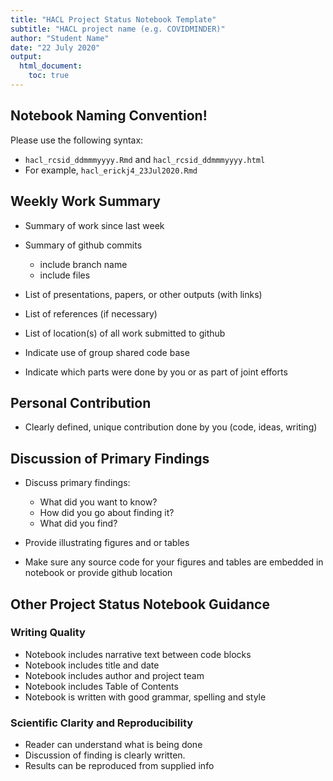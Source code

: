 ```yaml
---
title: "HACL Project Status Notebook Template"
subtitle: "HACL project name (e.g. COVIDMINDER)"
author: "Student Name"
date: "22 July 2020"
output: 
  html_document:
    toc: true
---
```


## Notebook Naming Convention!

Please use the following syntax:

* `hacl_rcsid_ddmmmyyyy.Rmd` and `hacl_rcsid_ddmmmyyyy.html`
* For example, `hacl_erickj4_23Jul2020.Rmd`

## Weekly Work Summary	

* Summary of work since last week 
* Summary of github commits 

    * include branch name
    * include files
    
* List of presentations,  papers, or other outputs (with links)
* List of references (if necessary) 
* List of location(s) of all work submitted to github
* Indicate use of group shared code base
* Indicate which parts were done by you or as part of joint efforts

## Personal Contribution	

* Clearly defined, unique contribution done by you (code, ideas, writing)

## Discussion of Primary Findings 	

* Discuss primary findings: 

    * What did you want to know? 
    * How did you go about finding it? 
    * What did you find?
	
* Provide illustrating figures and or tables
* Make sure any source code for your figures and tables are embedded in notebook or provide github location

## Other Project Status Notebook Guidance

### Writing Quality	

* Notebook includes narrative text between code blocks
* Notebook includes title and date 
*	Notebook includes author and project team
* Notebook includes Table of Contents
* Notebook is written with good grammar, spelling and style

### Scientific Clarity and Reproducibility	

* Reader can understand what is being done
* Discussion of finding is clearly written.
* Results can be reproduced from supplied info